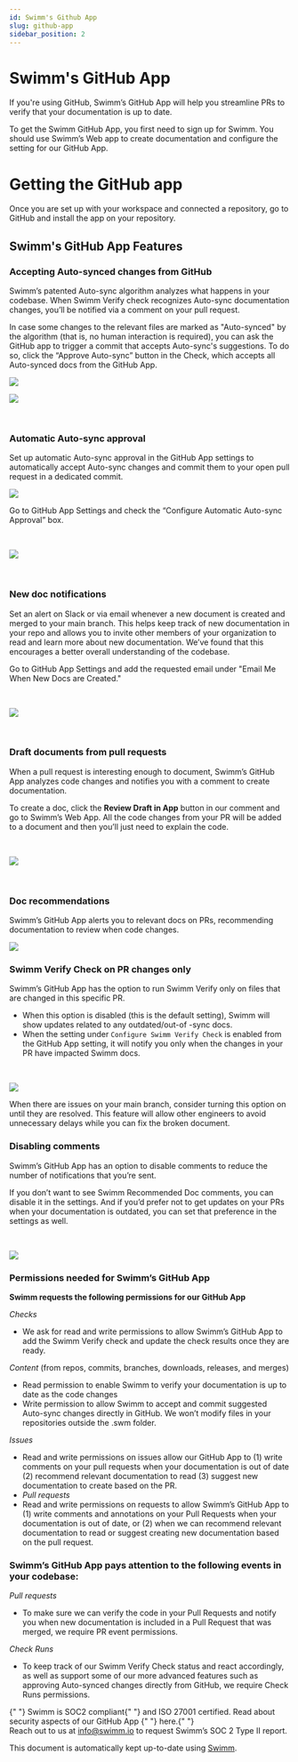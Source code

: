 ```yaml
---
id: Swimm's Github App
slug: github-app
sidebar_position: 2
---
```



# Swimm's GitHub App

If you're using GitHub, Swimm’s GitHub App will help you streamline PRs to verify that your documentation is up to date.

To get the Swimm GitHub App, you first need to <Link href="https://app.swimm.io/register">sign up for Swimm</Link>. You should use Swimm’s Web app to create documentation and configure the setting for our GitHub App.

# Getting the GitHub app

Once you are set up with your workspace and connected a repository, go to <Link href="https://github.com/apps/swimm-io"> GitHub</Link> and install the app on your repository.

## Swimm's GitHub App Features

### Accepting Auto-synced changes from GitHub

Swimm’s patented <Link href="https://swimm.io/blog/how-does-swimm-s-auto-sync-feature-work/">Auto-sync</Link> algorithm analyzes what happens in your codebase. When Swimm Verify check recognizes Auto-sync documentation changes, you’ll be notified via a comment on your pull request.

In case some changes to the relevant files are marked as "Auto-synced" by the algorithm (that is, no human interaction is required), you can ask the GitHub app to trigger a commit that accepts Auto-sync's suggestions. To do so, click the “Approve Auto-sync” button in the Check, which accepts all Auto-synced docs from the GitHub App.

![](../../static/img/GitHub_Image1.png)

![](../../static/img/GitHub_Image2.png)

<br />

### Automatic Auto-sync approval

Set up automatic Auto-sync approval in the GitHub App settings to automatically accept Auto-sync changes and commit them to your open pull request in a dedicated commit.

![](../../static/img/GitHub_Image3.png)

Go to GitHub App Settings and check the “Configure Automatic Auto-sync Approval” box.

<br />

![](../../static/img/GitHub_Image4.png)

<br />

### New doc notifications

Set an alert on Slack or via email whenever a new document is created and merged to your main branch. This helps keep track of new documentation in your repo and allows you to invite other members of your organization to read and learn more about new documentation. We’ve found that this encourages a better overall understanding of the codebase.

Go to GitHub App Settings and add the requested email under "Email Me When New Docs are Created."

<br />

![](../../static/img/GitHub_Image5.png)

<br />

### Draft documents from pull requests

When a pull request is interesting enough to document, Swimm’s GitHub App analyzes code changes and notifies you with a comment to create documentation.

To create a doc, click the **Review Draft in App** button in our comment and go to Swimm’s Web App. All the code changes from your PR will be added to a document and then you’ll just need to explain the code.

<br />

![](../../static/img/GitHub_Image6.png)

<br />

### Doc recommendations

Swimm’s GitHub App alerts you to relevant docs on PRs, recommending documentation to review when code changes.

![](../../static/img/GitHub_Image7.png)

### Swimm Verify Check on PR changes only

Swimm’s GitHub App has the option to run Swimm Verify only on files that are changed in this specific PR.

- When this option is disabled (this is the default setting), Swimm will show updates related to any outdated/out-of -sync docs.
- When the setting under `Configure Swimm Verify Check` is enabled from the GitHub App setting, it will notify you only when the changes in your PR have impacted Swimm docs.

<br />

![](../../static/img/GitHub_Image8.png)

When there are issues on your main branch, consider turning this option on until they are resolved. This feature will allow other engineers to avoid unnecessary delays while you can fix the broken document.

### Disabling comments

Swimm’s GitHub App has an option to disable comments to reduce the number of notifications that you’re sent.

If you don’t want to see Swimm Recommended Doc comments, you can disable it in the settings. And if you’d prefer not to get updates on your PRs when your documentation is outdated, you can set that preference in the settings as well.

<br />

![](../../static/img/GitHub_Image9.png)

### Permissions needed for Swimm’s GitHub App

**Swimm requests the following permissions for our GitHub App**

_Checks_

- We ask for read and write permissions to allow Swimm’s GitHub App to add the Swimm Verify check and update the check results once they are ready.

_Content_ (from repos, commits, branches, downloads, releases, and merges)

- Read permission to enable Swimm to verify your documentation is up to date as the code changes
- Write permission to allow Swimm to accept and commit suggested Auto-sync changes directly in GitHub. We won’t modify files in your repositories outside the .swm folder.

_Issues_

- Read and write permissions on issues allow our GitHub App to (1) write comments on your pull requests when your documentation is out of date (2) recommend relevant documentation to read (3) suggest new documentation to create based on the PR.
- _Pull requests_
- Read and write permissions on requests to allow Swimm’s GitHub App to (1) write comments and annotations on your Pull Requests when your documentation is out of date, or (2) when we can recommend relevant documentation to read or suggest creating new documentation based on the pull request.

### Swimm’s GitHub App pays attention to the following events in your codebase:

_Pull requests_

- To make sure we can verify the code in your Pull Requests and notify you when new documentation is included in a Pull Request that was merged, we require PR event permissions.

_Check Runs_

- To keep track of our Swimm Verify Check status and react accordingly, as well as support some of our more advanced features such as approving Auto-synced changes directly from GitHub, we require Check Runs permissions.

<Link href="https://swimm.io/blog/soc-2-compliance-a-guide-for-developers/">
  {" "}
  Swimm is SOC2 compliant{" "}
</Link> and ISO 27001 certified. Read about security aspects of our GitHub App <Link href="https://docs.swimm.io/security/">
  {" "}
  here.{" "}
</Link> <br /> Reach out to us at <u>info@swimm.io</u> to request Swimm’s SOC 2 Type
II report.

This document is automatically kept up-to-date using [Swimm](https://swimm.io).
